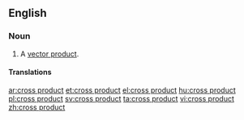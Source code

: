 ==English==

===Noun===
{{en-noun|head=[[cross]] [[product]]}}

# {{lb|en|vector}} A [[vector product]].

====Translations====
{{trans-see|vector product}}

[[ar:cross product]]
[[et:cross product]]
[[el:cross product]]
[[hu:cross product]]
[[pl:cross product]]
[[sv:cross product]]
[[ta:cross product]]
[[vi:cross product]]
[[zh:cross product]]